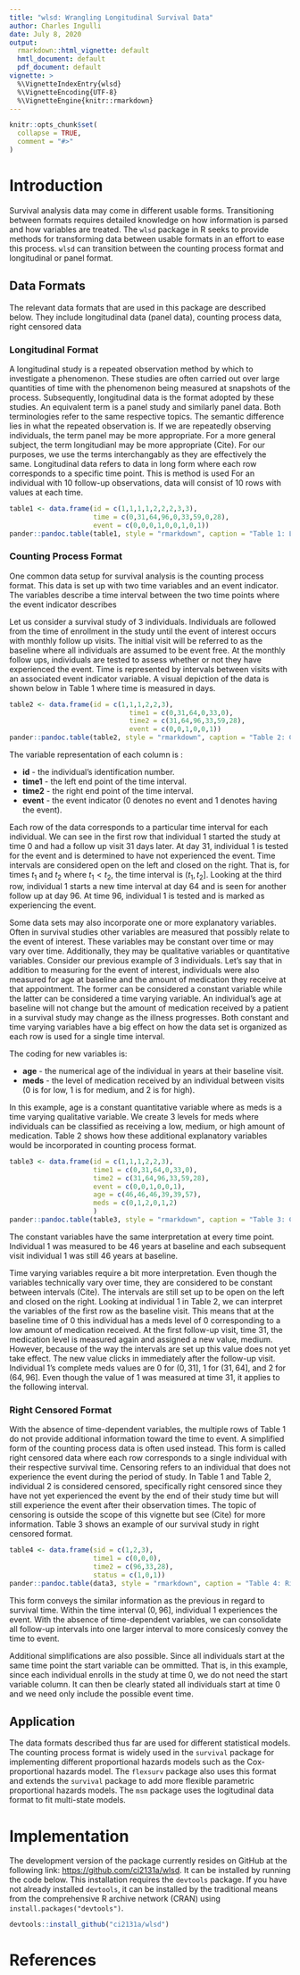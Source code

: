 ```yaml
---
title: "wlsd: Wrangling Longitudinal Survival Data"
author: Charles Ingulli
date: July 8, 2020
output: 
  rmarkdown::html_vignette: default
  hmtl_document: default
  pdf_document: default
vignette: >
  %\VignetteIndexEntry{wlsd}
  %\VignetteEncoding{UTF-8}
  %\VignetteEngine{knitr::rmarkdown}
---
```


```r
knitr::opts_chunk$set(
  collapse = TRUE,
  comment = "#>"
)
```



# Introduction

Survival analysis data may come in different usable forms. Transitioning between formats requires detailed knowledge on how information is parsed and how variables are treated. The `wlsd` package in R seeks to provide methods for transforming data between usable formats in an effort to ease this process. `wlsd` can transition between the counting process format and longitudinal or panel format. 


## Data Formats

The relevant data formats that are used in this package are described below. They include longitudinal data (panel data), counting process data, right censored data



### Longitudinal Format

A longitudinal study is a repeated observation method by which to investigate a phenomenon. These studies are often carried out over large quantities of time with the phenomenon being measured at snapshots of the process. Subsequently, longitudinal data is the format adopted by these studies. An equivalent term is a panel study and similarly panel data. Both terminologies refer to the same respective topics. The semantic difference lies in what the repeated observation is. If we are repeatedly observing individuals, the term panel may be more appropriate. For a more general subject, the term longitudianl may be more appropriate (Cite). For our purposes, we use the terms interchangably as they are effectively the same. Longitudinal data refers to data in long form where each row corresponds to a specific time point. This is method is used  For an individual with 10 follow-up observations, data will consist of 10 rows with values at each time. 


```r
table1 <- data.frame(id = c(1,1,1,1,2,2,2,3,3),
                     time = c(0,31,64,96,0,33,59,0,28),
                     event = c(0,0,0,1,0,0,1,0,1))
pander::pandoc.table(table1, style = "rmarkdown", caption = "Table 1: Longitudinal Data")
```


### Counting Process Format

One common data setup for survival analysis is the counting process format. This data is set up with two time variables and an event indicator. The variables describe a time interval between the two time points where the event indicator describes 


Let us consider a survival study of 3 individuals. Individuals are followed from the time of enrollment in the study until the event of interest occurs with monthly follow up visits. The initial visit will be referred to as the baseline where all individuals are assumed to be event free. At the monthly follow ups, individuals are tested to assess whether or not they have experienced the event. Time is represented by intervals between visits with an associated event indicator variable. A visual depiction of the data is shown below in Table 1 where time is measured in days. 

```r
table2 <- data.frame(id = c(1,1,1,2,2,3),
                              time1 = c(0,31,64,0,33,0),
                              time2 = c(31,64,96,33,59,28),
                              event = c(0,0,1,0,0,1))
pander::pandoc.table(table2, style = "rmarkdown", caption = "Table 2: Counting Process Data")
```

The variable representation of each column is :

* **id** - the individual's identification number.
* **time1** - the left end point of the time interval.
* **time2** - the right end point of the time interval.
* **event** - the event indicator (0 denotes no event and 1 denotes having the event).

Each row of the data corresponds to a particular time interval for each individual. We can see in the first row that individual 1 started the study at time 0 and had a follow up visit 31 days later. At day 31, individual 1 is tested for the event and is determined to have not experienced the event. Time intervals are considered open on the left and closed on the right. That is, for times $t_1$ and $t_2$ where $t_1 < t_2$, the time interval is $(t_1, t_2]$. Looking at the third row, individual 1 starts a new time interval at day 64 and is seen for another follow up at day 96. At time 96, individual 1 is tested and is marked as experiencing the event.


Some data sets may also incorporate one or more explanatory variables. Often in survival studies other variables are measured that possibly relate to the event of interest. These variables may be constant over time or may vary over time. Additionally, they may be qualitative variables or quantitative variables. Consider our previous example of 3 individuals. Let's say that in addition to measuring for the event of interest, individuals were also measured for age at baseline and the amount of medication they receive at that appointment. The former can be considered a constant variable while the latter can be considered a time varying variable. An individual's age at baseline will not change but the amount of medication received by a patient in a survival study may change as the illness progresses. Both constant and time varying variables have a big effect on how the data set is organized as each row is used for a single time interval. 


The coding for new variables is:

* **age** - the numerical age of the individual in years at their baseline visit.
* **meds** - the level of medication received by an individual between visits (0 is for low, 1 is for medium, and 2 is for high).

In this example, age is a constant quantitative variable where as meds is a time varying qualitative variable. We create 3 levels for meds where individuals can be classified as receiving a low, medium, or high amount of medication.
Table 2 shows how these additional explanatory variables would be incorporated in counting process format.

```r
table3 <- data.frame(id = c(1,1,1,2,2,3),
                     time1 = c(0,31,64,0,33,0),
                     time2 = c(31,64,96,33,59,28),
                     event = c(0,0,1,0,0,1),
                     age = c(46,46,46,39,39,57),
                     meds = c(0,1,2,0,1,2)
                     )
pander::pandoc.table(table3, style = "rmarkdown", caption = "Table 3: Counting Process Data with Explanatory Variables")

```



The constant variables have the same interpretation at every time point. Individual 1 was measured to be 46 years at baseline and each subsequent visit individual 1 was still 46 years at baseline.


Time varying variables require a bit more interpretation. Even though the variables technically vary over time, they are considered to be constant between intervals (Cite). The intervals are still set up to be open on the left and closed on the right. Looking at individual 1 in Table 2, we can interpret the variables of the first row as the baseline visit. This means that at the baseline time of 0 this individual has a meds level of 0 corresponding to a low amount of medication received. At the first follow-up visit, time 31, the medication level is measured again and assigned a new value, medium. However, because of the way the intervals are set up this value does not yet take effect. The new value clicks in immediately after the follow-up visit. Individual 1's complete meds values are 0 for $(0,31]$, 1 for $(31,64]$, and 2 for $(64,96]$. Even though the value of 1 was measured at time 31, it applies to the following interval.


<!-- Since the time intervals are considered open on the left and closed on the right, the value of the variable is observed at the right endpoint and stays constant ??? -->

### Right Censored Format

<!-- Since this study was solely concerned with survival time, the rows of follow up visits does not offer any additional insight to survival. -->
With the absence of time-dependent variables, the multiple rows of Table 1 do not provide additional information toward the time to event. A simplified form of the counting process data is often used instead. This form is called right censored data where each row corresponds to a single individual with their respective survival time. Censoring refers to an individual that does not experience the event during the period of study. In Table 1 and Table 2, individual 2 is considered censored, specifically right censored since they have not yet experienced the event by the end of their study time but will still experience the event after their observation times. The topic of censoring is outside the scope of this vignette but see (Cite) for more information. Table 3 shows an example of our survival study in right censored format. 

```r
table4 <- data.frame(sid = c(1,2,3),
                     time1 = c(0,0,0),
                     time2 = c(96,33,28),
                     status = c(1,0,1))
pander::pandoc.table(data3, style = "rmarkdown", caption = "Table 4: Right Censored Data")
```

This form conveys the similar information as the previous in regard to survival time. Within the time interval $(0, 96]$, individual 1 experiences the event. With the absence of time-dependent variables, we can consolidate all follow-up intervals into one larger interval to more consicesly convey the time to event.


Additional simplifications are also possible. Since all individuals start at the same time point the start variable can be ommitted. That is, in this example, since each individual enrolls in the study at time 0, we do not need the start variable column. It can then be clearly stated all individuals start at time 0  and we need only include the possible event time.


## Application

The data formats described thus far are used for different statistical models. The counting process format is widely used in the `survival` package for implementing different proportional hazards models such as the Cox-proportional hazards model. The `flexsurv` package also uses this format and extends the `survival` package to add more flexible parametric proportional hazards models. The `msm` package uses the logitudinal data format to fit multi-state models. 

# Implementation



The development version of the package currently resides on GitHub at the following link: <https://github.com/ci2131a/wlsd>. It can be installed by running the code below. This installation requires the `devtools` package. If you have not already installed `devtools`, it can be installed by the traditional means from the comprehensive R archive network (CRAN) using `install.packages("devtools")`. 


```r
devtools::install_github("ci2131a/wlsd")
```








# References

<!-- 
Therune survival vignette
Ther book
Collett
jackson paper
jackson vignette
-->



